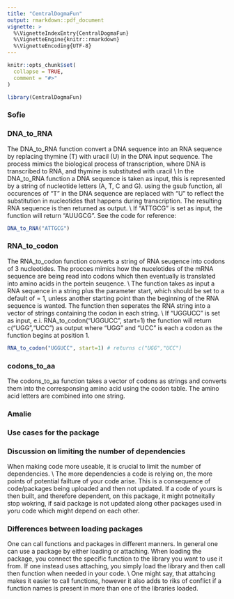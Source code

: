 ```yaml
---
title: "CentralDogmaFun"
output: rmarkdown::pdf_document
vignette: >
  %\VignetteIndexEntry{CentralDogmaFun}
  %\VignetteEngine{knitr::rmarkdown}
  %\VignetteEncoding{UTF-8}
---
```


```r
knitr::opts_chunk$set(
  collapse = TRUE,
  comment = "#>"
)
```

```r
library(CentralDogmaFun)
```

### Sofie

### DNA_to_RNA

The DNA_to_RNA function convert a DNA sequence into an RNA sequence by replacing thymine (T) with uracil (U) in the DNA input sequence. The process mimics the biological process of transcription, where DNA is transcribed to RNA, and thymine is substituted with uracil \\ In the DNA_to_RNA function a DNA sequence is taken as input, this is represented by a string of nucleotide letters (A, T, C and G). using the gsub function, all occurences of "T" in the DNA sequence are replaced with "U" to reflect the substitution in nucleotides that happens during transcription. The resulting RNA sequence is then returned as output. \\ If "ATTGCG" is set as input, the function will return "AUUGCG". See the code for reference:

```r
DNA_to_RNA("ATTGCG")
```



### RNA_to_codon

The RNA_to_codon function converts a string of RNA seuqence into codons of 3 nucleotides. The procces mimics how the nucelotides of the mRNA sequence are being read into codons which then eventually is translated into amino acids in the portein seuqence. \\ The function takes as input a RNA sequence in a string plus the parameter start, which should be set to a default of = 1, unless another starting point than the beginning of the RNA sequence is wanted. The function then seperates the RNA string into a vector of strings containing the codon in each string. \\ If "UGGUCC" is set as input, e.i. RNA_to_codon("UGGUCC", start=1) the function will return c("UGG","UCC") as output where "UGG" and "UCC" is each a codon as the function begins at position 1. 

```r
RNA_to_codon("UGGUCC", start=1) # returns c("UGG","UCC")
```

### codons_to_aa

The codons_to_aa function takes a vector of codons as strings and converts them into the corresponsing amino acid using the codon table. The amino acid letters are combined into one string.

### Amalie

### Use cases for the package

### Discussion on limiting the number of dependencies
When making code more useable, it is crucial to limit the number of dependencies. \\ The more dependencies a code is relying on, the more points of potential failture of your code arise. This is a consequence of code/packages being uploaded and then not updated. If a code of yours is then built, and therefore dependent, on this package, it might potneitally stop wokring, if said package is not updated along other packages used in yoru code which might depend on each other. 

### Differences between loading packages
One can call functions and packages in different manners. In general one can use a package by either loading or attaching. When loading the package, you connect the specific function to the library you want to use it from. If one instead uses attaching, you simply load the library and then call then function when needed in your code. \\ One might say, that attahcing makes it easier to call functions, however it also adds to riks of conflict if a function names is present in more than one of the libraries loaded. 
